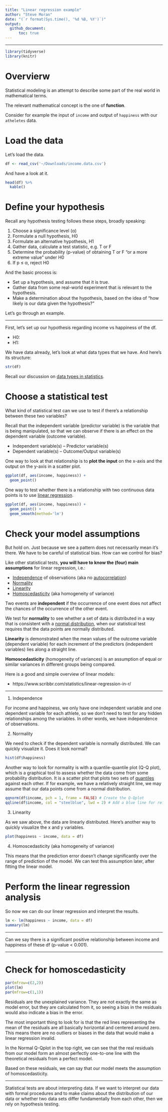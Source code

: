 ```yaml
---
title: "Linear regression example"
author: "Steve Moran"
date: "(`r format(Sys.time(), '%d %B, %Y')`)"
output:
  github_document:
      toc: true
---
```


***

```r
library(tidyverse)
library(knitr)
```


# Overvierw

Statistical modeling is an attempt to describe some part of the real world in mathematical terms.

The relevant mathematical concept is the one of **function**. 

Consider for example the input of `income` and output of `happiness` with our `atheletes` data.


# Load the data

Let's load the data.

```r
df <- read_csv('~/Downloads/income.data.csv')
```

And have a look at it.

```r
head(df) %>% 
  kable()
```


# Define your hypothesis

Recall any hypothesis testing follows these steps, broadly speaking:

1. Choose a significance level (α)
2. Formulate a null hypothesis, H0
3. Formulate an alternative hypothesis, H1
4. Gather data, calculate a test statistic, e.g. T or F
5. Determine the probability (p-value) of obtaining T or F "or a more extreme value" under H0
6. If p ≤ α, reject H0

And the basic process is:
  
* Set up a hypothesis, and assume that it is true.
* Gather data from some real-world experiment that is relevant to the hypothesis.
* Make a determination about the hypothesis, based on the idea of "how likely is our data given the hypothesis?"

Let's go through an example.

***

First, let's set up our hypothesis regarding income vs happiness of the df.

* H0:
* H1:

We have data already, let's look at what data types that we have. And here's its structure:

```r
str(df)
```

Recall our discussion on [data types in statistics](https://github.com/bambooforest/IntroDataScience/tree/main/3_data#data-types-in-statistics).


# Choose a statistical test

What kind of statistical test can we use to test if there's a relationship between these two variables?

Recall that the independent variable (predictor variable) is the variable that is being manipulated, so that we can observe if there is an effect on the dependent variable (outcome variable).

* Independent variable(s) -- Predictor variable(s)
* Dependent variable(s) -- Outcome/Output variable(s)

One way to look at that relationship is to **plot the input** on the x-axis and the output on the y-axis in a scatter plot.

```r
ggplot(df, aes(income, happiness)) +
  geom_point()
```

One way to test whether there is a relationship with two continuous data points is to use [linear regression](https://en.wikipedia.org/wiki/Linear_regression).

```r
ggplot(df, aes(income, happiness)) +
  geom_point() +
  geom_smooth(method='lm')
```


# Check your model assumptions

But hold on. Just because we see a pattern does not necessarily mean it's there. We have to be careful of statistical bias. How can we control for bias?

Like other statistical tests, **you will have to know the (four) main assumptions** for linear regression, i.e.:

* [Independence](https://en.wikipedia.org/wiki/Independence_(probability_theory)) of observations (aka no [autocorrelation](https://en.wikipedia.org/wiki/Autocorrelation))
* [Normality](https://en.wikipedia.org/wiki/Normal_distribution)
* [Linearity](https://en.wikipedia.org/wiki/Linear_regression)
* [Homoscedasticity](https://en.wikipedia.org/wiki/Homoscedasticity_and_heteroscedasticity) (aka homogeneity of variance)

Two events are **independent** if the occurrence of one event does not affect the chances of the occurrence of the other event.

We test for **normality** to see whether a set of data is distributed in a way that is consistent with a [normal distribution](https://en.wikipedia.org/wiki/Normal_distribution), when our statistical test requires that the data points are normally distributed. 

**Linearity** is demonstrated when the mean values of the outcome variable (dependent variable) for each increment of the predictors (independent variables) lies along a straight line.

**Homoscedasticity** (homogeneity of variances) is an assumption of equal or similar variances in different groups being compared. 

<!--
[Parametric statistical test](https://en.wikipedia.org/wiki/Parametric_statistics) assume that data points in the sample come from a population that can be modeled by a [probability distribution](https://en.wikipedia.org/wiki/Probability_distribution) (i.e., a mathematical function that describes the probabilities of occurrence of the outcomes in an experiment) and that has a fixed set of [statistical parameters](https://en.wikipedia.org/wiki/Statistical_parameter). This assumption is important because parametric statistical tests are sensitive to any dissimilarities and uneven variance in samples will bias and skew the results.
-->

Here is a good and simple overview of linear models:

* https://www.scribbr.com/statistics/linear-regression-in-r/

***

1. Independence

For income and happiness, we only have one independent variable and one dependent variable for each athlete, so we don’t need to test for any hidden relationships among the variables. In other words, we have independence of observations.

2. Normality

We need to check if the dependent variable is normally distributed. We can quickly visualize it. Does it look normal?

```r
hist(df$happiness)
```

Another way to look for normality is with a quantile-quantile plot (Q-Q plot), which is a graphical tool to assess whether the data come from some probability distribution. It is a scatter plot that plots two sets of [quantiles](https://en.wikipedia.org/wiki/Quantile) against each other. If for example, we have a relatively straight line, we may assume that our data points come from a normal distribution.

```r
qqnorm(df$income, pch = 1, frame = FALSE) # Create the Q-Qplot
qqline(df$income, col = "steelblue", lwd = 2) # Add a blue line for reference
```

3. Linearity

As we saw above, the data are linearly distributed. Here's another way to quickly visualize the x and y variables.

```r
plot(happiness ~ income, data = df)
```


4. Homoscedasticity (aka homogeneity of variance)

This means that the prediction error doesn’t change significantly over the range of prediction of the model. We can test this assumption later, after fitting the linear model.


# Perform the linear regression analysis

So now we can do our linear regression and interpret the results.

```r
lm <- lm(happiness ~ income, data = df)
summary(lm)
```

***

Can we say there is a significant positive relationship between income and happiness of these df (p-value < 0.001).

***


# Check for homoscedasticity

```r
par(mfrow=c(2,2))
plot(lm)
par(mfrow=c(1,1))
```

Residuals are the unexplained variance. They are not exactly the same as model error, but they are calculated from it, so seeing a bias in the residuals would also indicate a bias in the error.

The most important thing to look for is that the red lines representing the mean of the residuals are all basically horizontal and centered around zero. This means there are no outliers or biases in the data that would make a linear regression invalid.

In the Normal Q-Qplot in the top right, we can see that the real residuals from our model form an almost perfectly one-to-one line with the theoretical residuals from a perfect model.

Based on these residuals, we can say that our model meets the assumption of homoscedasticity.

*** 
Statistical tests are about interpreting data. If we want to interpret our data with formal procedures and to make claims about the distribution of our data or whether two data sets differ fundamentally from each other, then we rely on hypothesis testing.
